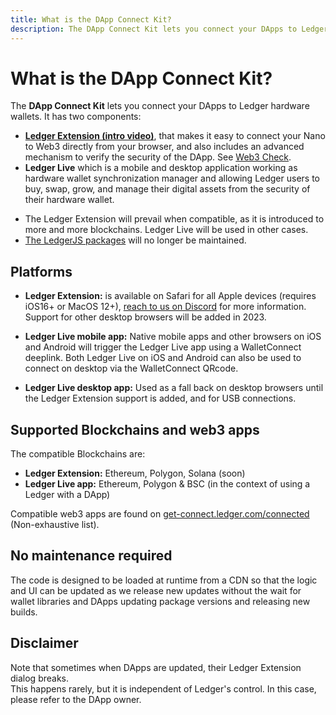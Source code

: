 ```yaml
---
title: What is the DApp Connect Kit?
description: The DApp Connect Kit lets you connect your DApps to Ledger hardware wallets. Read this page to know how it works.
---
```



# What is the DApp Connect Kit?

The **DApp Connect Kit** lets you connect your DApps to Ledger hardware wallets. It has two components:

- [**Ledger Extension (intro video)**](https://www.youtube.com/watch?v=YbsrsbodpzQ), that makes it easy to connect your Nano to Web3 directly from your browser, and also includes an advanced mechanism to verify the security of the DApp. See [Web3 Check](./connect-kit/web3-check).
- **Ledger Live** which is a mobile and desktop application working as hardware wallet synchronization manager and allowing Ledger users to buy, swap, grow, and manage their digital assets from the security of their hardware wallet.

<Callout type="info" emoji="👉">
  <ul>
    <li>The Ledger Extension will prevail when compatible, as it is introduced to more and more blockchains. Ledger Live will be used in other cases.</li>
    <li><a href='./ledgerJS/'>The LedgerJS packages</a> will no longer be maintained.</li>
  </ul>
</Callout>

## Platforms

- **Ledger Extension:** is available on Safari for all Apple devices (requires iOS16+ or MacOS 12+), [reach to us on Discord](https://developers.ledger.com/discord-pro/) for more information. Support for other desktop browsers will be added in 2023.

- **Ledger Live mobile app:** Native mobile apps and other browsers on iOS and Android will trigger the Ledger Live app using a WalletConnect deeplink. Both Ledger Live on iOS and Android can also be used to connect on desktop via the WalletConnect QRcode.

- **Ledger Live desktop app:** Used as a fall back on desktop browsers until the Ledger Extension support is added, and for USB connections.

## Supported Blockchains and web3 apps

The compatible Blockchains are:

- **Ledger Extension:** Ethereum, Polygon, Solana (soon)
- **Ledger Live app:** Ethereum, Polygon & BSC (in the context of using a Ledger with a DApp)

Compatible web3 apps are found on [get-connect.ledger.com/connected](https://get-connect.ledger.com/connected) (Non-exhaustive list).

## No maintenance required

The code is designed to be loaded at runtime from a CDN so that the logic and UI can be updated as we release new updates without the wait for wallet libraries and DApps updating package versions and releasing new builds.

## Disclaimer

Note that sometimes when DApps are updated, their Ledger Extension dialog breaks.  
This happens rarely, but it is independent of Ledger's control. In this case, please refer to the DApp owner.  

